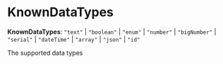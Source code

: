 
# KnownDataTypes

 **KnownDataTypes**: `"text"` \| `"boolean"` \| `"enum"` \| `"number"` \| `"bigNumber"` \| `"serial"` \| `"dateTime"` \| `"array"` \| `"json"` \| `"id"`

The supported data types
